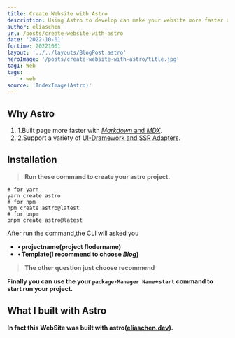 ```yaml
---
title: Create Website with Astro
description: Using Astro to develop can make your website more faster and simple
author: eliaschen
url: /posts/create-website-with-astro
date: '2022-10-01'
fortime: 20221001
layout: '../../layouts/BlogPost.astro'
heroImage: '/posts/create-website-with-astro/title.jpg'
tag1: Web
tags: 
    - web
source: 'IndexImage(Astro)'
---
```


## Why Astro

1. 1.Built page more faster with [_Markdown_ and _MDX_](https://docs.astro.build/en/guides/markdown-content/).
2. 2.Support a variety of [UI-Dramework and SSR Adapters](https://docs.astro.build/en/guides/integrations-guide/).

## Installation

> **Run these command to create your astro project.**

```shell
# for yarn
yarn create astro
# for npm
npm create astro@latest
# for pnpm
pnpm create astro@latest
```

After run the command,the CLI will asked you

-   **&bull;&thinsp;projectname(project flodername)**
-   **&bull;&thinsp;Template(I recommend to choose _Blog_)**
> **The other question just choose recommend**

**Finally you can use the your `package-Manager Name`+`start` command to start run your project.**

## What I built with Astro

**In fact this WebSite was built with astro([eliaschen.dev](/)).**
